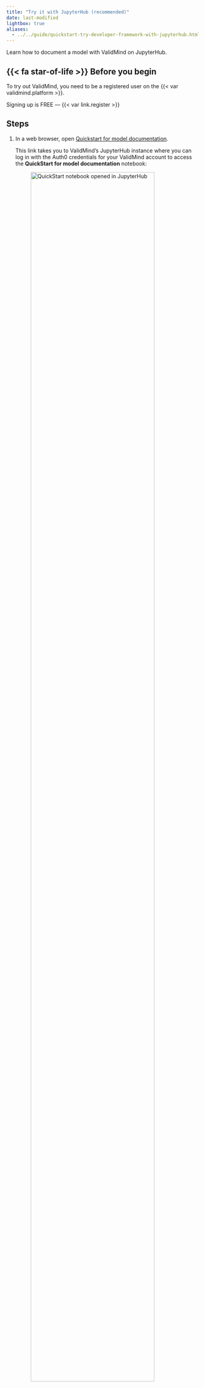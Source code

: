 ```yaml
---
title: "Try it with JupyterHub (recommended)"
date: last-modified
lightbox: true
aliases:
  - ../../guide/quickstart-try-developer-framework-with-jupyterhub.html
---
```


Learn how to document a model with ValidMind on JupyterHub.

::: {.attn}

## {{< fa star-of-life >}} Before you begin

To try out ValidMind, you need to be a registered user on the {{< var validmind.platform >}}.

::: {.callout title="Need an account for ValidMind?"}
Signing up is FREE — {{< var link.register >}} 
:::

:::

## Steps

1. In a web browser, open [Quickstart for model documentation](https://jupyterhub.validmind.ai/hub/user-redirect/lab/tree/quickstart_customer_churn_full_suite.ipynb).

   This link takes you to ValidMind's JupyterHub instance where you can log in with the Auth0 credentials for your ValidMind account to access the **QuickStart for model documentation** notebook:

   ![QuickStart notebook opened in JupyterHub](jupyterhub-dashboard.png){width=90% fig-alt="A screenshot showing the QuickStart notebook opened in JupyterHub" .screenshot}

    The notebook will guide you through installing the {{< var validmind.developer >}}, initializing the Python environment, and finally initializing the ValidMind Client Library by connecting to the {{< var validmind.platform >}}.

2. Follow the instructions to run the first two code cells in the notebook, which will set the stage by installing and initializing ValidMind:[^1]

   - Hover over each cell and click the {{< fa circle-play >}} **icon**; OR
   - Press `Shift + Enter` on Windows or `Cmd + Enter` if you are on a Mac
   
   Under the cell at bottom of the **Initialize the client library** section, confirm that you see a success message that looks something like this:
   
   ```bash
   2024-10-08 22:06:42,610 - INFO(validmind.api_client): 🎉 Connected to ValidMind!
   📊 Model: [Demo] Customer Churn Model (ID: clwqy70qd01my22ikc49paar9)
   📁 Document Type: model_documentation
   ```
   
   This message verifies that the {{< var vm.developer >}} works as expected as is connected to the correct model within the {{< var vm.platform >}}. 

You can now continue running the rest of the cells if you want to see how the demo notebook works or, to save some time, you can move on to the [Explore sample model documentation](/get-started/platform/explore-sample-model-documentation.qmd) to explore the {{< var vm.platform >}}.  

#### Watch the tutorial

Need more help? Experience this guide in video format:

{{< video https://www.youtube.com/embed/rIR8Mql7eGs?si=vnZA_zP4tAjFjI4r title='ValidMind QuickStart' >}}

<!--- TO DO Screenshot --->

## What's next

Continue with [Explore sample model documentation](/get-started/platform/explore-sample-model-documentation.qmd) to learn more about using the {{< var validmind.product >}} hands-on.


<!-- FOOTNOTES -->

[^1]: [Install and initialize the client library](/developer/model-documentation/install-and-initialize-client-library.qmd)